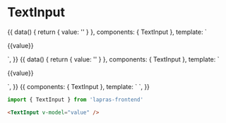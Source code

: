 
<Meta title="TextInput" component={TextInput} />

# TextInput

<Preview>
  <Story name="default">
    {{
        data() { return { value: '' } },
        components: { TextInput },
        template: `
          <div>
            <TextInput v-model="value" placeholder="placeholder" />
            <p>{{value}}</p>
          </div>
        `,
    }}
  </Story>
  <Story name="multiline">
    {{
        data() { return { value: '' } },
        components: { TextInput },
        template: `
          <div>
            <TextInput v-model="value" placeholder="placeholder" multiline />
            <p>{{value}}</p>
          </div>
        `,
    }}
  </Story>
  <Story name="disabled">
    {{
        components: { TextInput },
        template: `
          <TextInput placeholder="disabled" disabled />
        `,
    }}
  </Story>
</Preview>

```typescript
import { TextInput } from 'lapras-frontend'
```

```html
<TextInput v-model="value" />
```

<Props of={TextInput} />
